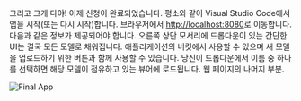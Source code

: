 그리고 그게 다야! 이제 신청이 완료되었습니다. 평소와 같이 Visual Studio Code에서 앱을 시작(또는 다시 시작)합니다.
브라우저에서 [http://localhost:8080](http://localhost:8080)로 이동합니다. 다음과 같은 정보가 제공되어야 합니다.
오른쪽 상단 모서리에 드롭다운이 있는 간단한 UI는 결국 모든 모델로 채워집니다.
애플리케이션의 버킷에서 사용할 수 있으며 새 모델을 업로드하기 위한 버튼과 함께 사용할 수 있습니다. 당신이
드롭다운에서 이름 중 하나를 선택하면 해당 모델이 점유하고 있는 뷰어에 로드됩니다.
웹 페이지의 나머지 부분.

![Final App](./final-app.webp)
